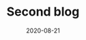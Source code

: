 ---
title: Second blog
slug: my-second-blog
date: 2020-08-21
featureImage: blog02.jpg
excerpt: Et excepteur nostrud aute eiusmod ea aliquip aute ipsum aute enim excepteur mollit ipsum duis. Nulla esse ea exercitation tempor pariatur incididunt culpa sint veniam. Ea ut esse id proident ut magna anim laboris. Consectetur pariatur occaecat sit magna voluptate quis excepteur quis laboris incididunt tempor sint consectetur. Nisi esse qui velit est laborum tempor laborum irure. In mollit velit exercitation nisi quis sit.
---